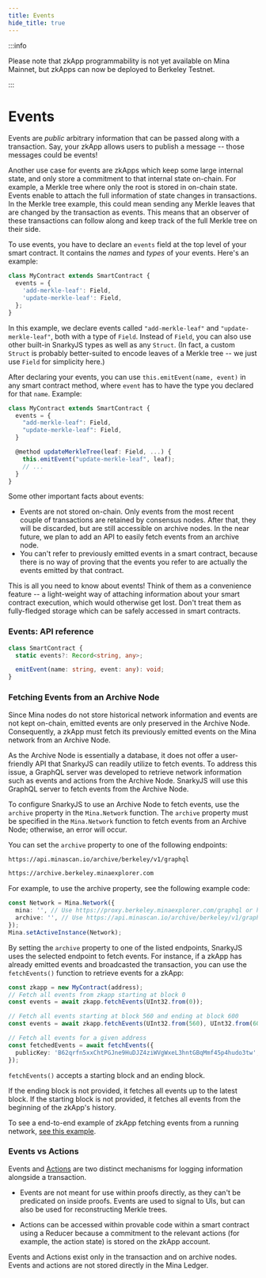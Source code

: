 ```yaml
---
title: Events
hide_title: true
---
```


:::info

Please note that zkApp programmability is not yet available on Mina Mainnet, but zkApps can now be deployed to Berkeley Testnet.

:::

# Events

Events are _public_ arbitrary information that can be passed along with a transaction. Say, your zkApp allows users to publish a message -- those messages could be events!

Another use case for events are zkApps which keep some large internal state, and only store a commitment to that internal state on-chain. For example, a Merkle tree where only the root is stored in on-chain state. Events enable to attach the full information of state changes in transactions. In the Merkle tree example, this could mean sending any Merkle leaves that are changed by the transaction as events. This means that an observer of these transactions can follow along and keep track of the full Merkle tree on their side.

To use events, you have to declare an `events` field at the top level of your smart contract. It contains the _names_ and _types_ of your events. Here's an example:

```ts
class MyContract extends SmartContract {
  events = {
    'add-merkle-leaf': Field,
    'update-merkle-leaf': Field,
  };
}
```

In this example, we declare events called `"add-merkle-leaf"` and `"update-merkle-leaf"`, both with a type of `Field`. Instead of `Field`, you can also use other built-in SnarkyJS types as well as any `Struct`. (In fact, a custom `Struct` is probably better-suited to encode leaves of a Merkle tree -- we just use `Field` for simplicity here.)

After declaring your events, you can use `this.emitEvent(name, event)` in any smart contract method, where `event` has to have the type you declared for that `name`. Example:

```ts
class MyContract extends SmartContract {
  events = {
    "add-merkle-leaf": Field,
    "update-merkle-leaf": Field,
  }

  @method updateMerkleTree(leaf: Field, ...) {
    this.emitEvent("update-merkle-leaf", leaf);
    // ...
  }
}
```

Some other important facts about events:

- Events are not stored on-chain. Only events from the most recent couple of transactions are retained by consensus nodes. After that, they will be discarded, but are still accessible on archive nodes. In the near future, we plan to add an API to easily fetch events from an archive node.
- You can't refer to previously emitted events in a smart contract, because there is no way of proving that the events you refer to are actually the events emitted by that contract.

This is all you need to know about events! Think of them as a convenience feature -- a light-weight way of attaching information about your smart contract execution, which would otherwise get lost. Don't treat them as fully-fledged storage which can be safely accessed in smart contracts.

### Events: API reference

```ts
class SmartContract {
  static events?: Record<string, any>;

  emitEvent(name: string, event: any): void;
}
```

### Fetching Events from an Archive Node

Since Mina nodes do not store historical network information and events are not kept on-chain, emitted events are only preserved in the Archive Node. Consequently, a zkApp must fetch its previously emitted events on the Mina network from an Archive Node.

As the Archive Node is essentially a database, it does not offer a user-friendly API that SnarkyJS can readily utilize to fetch events. To address this issue, a GraphQL server was developed to retrieve network information such as events and actions from the Archive Node. SnarkyJS will use this GraphQL server to fetch events from the Archive Node.

To configure SnarkyJS to use an Archive Node to fetch events, use the `archive` property in the `Mina.Network` function. The `archive` property must be specified in the `Mina.Network` function to fetch events from an Archive Node; otherwise, an error will occur.

You can set the `archive` property to one of the following endpoints:

```sh
https://api.minascan.io/archive/berkeley/v1/graphql
```

```sh
https://archive.berkeley.minaexplorer.com
```

For example, to use the archive property, see the following example code:

```ts
const Network = Mina.Network({
  mina: '', // Use https://proxy.berkeley.minaexplorer.com/graphql or https://api.minascan.io/node/berkeley/v1/graphql
  archive: '', // Use https://api.minascan.io/archive/berkeley/v1/graphql/ or https://archive.berkeley.minaexplorer.com/
});
Mina.setActiveInstance(Network);
```

By setting the `archive` property to one of the listed endpoints, SnarkyJS uses the selected endpoint to fetch events. For instance, if a zkApp has already emitted events and broadcasted the transaction, you can use the `fetchEvents()` function to retrieve events for a zkApp:

```ts
const zkapp = new MyContract(address);
// Fetch all events from zkapp starting at block 0
const events = await zkapp.fetchEvents(UInt32.from(0));

// Fetch all events starting at block 560 and ending at block 600
const events = await zkapp.fetchEvents(UInt32.from(560), UInt32.from(600));

// Fetch all events for a given address
const fetchedEvents = await fetchEvents({
  publicKey: 'B62qrfn5xxChtPGJne9HuDJZ4ziWVgWxeL3hntGBqMmf45p4hudo3tw',
});
```

`fetchEvents()` accepts a starting block and an ending block.

If the ending block is not provided, it fetches all events up to the latest block.
If the starting block is not provided, it fetches all events from the beginning of the zkApp's history.

To see a end-to-end example of zkApp fetching events from a running network, [see this example](https://github.com/o1-labs/snarkyjs/blob/main/src/examples/zkapps/voting/run_berkeley.ts).

### Events vs Actions

Events and [Actions](actions-and-reducer) are two distinct mechanisms for logging information alongside a transaction.

- Events are not meant for use within proofs directly, as they can't be predicated on inside proofs. Events are used to signal to UIs, but can also be used for reconstructing Merkle trees.

- Actions can be accessed within provable code within a smart contract using a Reducer because a commitment to the relevant actions (for example, the action state) is stored on the zkApp account.

Events and Actions exist only in the transaction and on archive nodes. Events and actions are not stored directly in the Mina Ledger.
